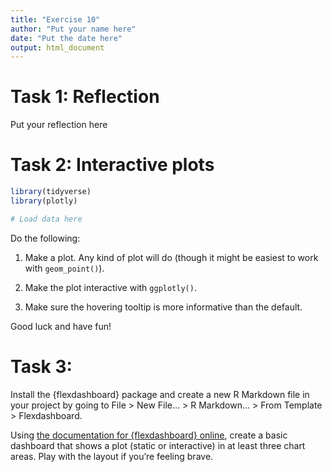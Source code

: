 ```yaml
---
title: "Exercise 10"
author: "Put your name here"
date: "Put the date here"
output: html_document
---
```


# Task 1: Reflection

Put your reflection here


# Task 2: Interactive plots

```r
library(tidyverse)
library(plotly)

# Load data here
```

Do the following:

1. Make a plot. Any kind of plot will do (though it might be easiest to work with `geom_point()`).

2. Make the plot interactive with `ggplotly()`. 

3. Make sure the hovering tooltip is more informative than the default.

Good luck and have fun!


# Task 3:

Install the {flexdashboard} package and create a new R Markdown file in your project by going to File > New File… > R Markdown… > From Template > Flexdashboard.

Using [the documentation for {flexdashboard} online](https://pkgs.rstudio.com/flexdashboard/articles/using.html), create a basic dashboard that shows a plot (static or interactive) in at least three chart areas. Play with the layout if you're feeling brave.
